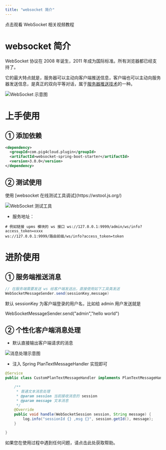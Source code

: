 ```yaml
---
title: "websocket 简介"
---
```


<Card title="视频教程" icon="video" href="https://player.bilibili.com/player.html?bvid=BV12t411B7e9&p=36&page=36&autoplay=0">
  点击观看 WebSocket 相关视频教程
</Card>

# websocket 简介

WebSocket 协议在 2008 年诞生，2011 年成为国际标准。所有浏览器都已经支持了。

它的最大特点就是，服务器可以主动向客户端推送信息，客户端也可以主动向服务器发送信息，是真正的双向平等对话，属于[服务器推送技术](https://en.wikipedia.org/wiki/Push_technology)的一种。

![WebSocket 示意图](https://cdn.nlark.com/yuque/0/2022/png/283679/1668404250586-a165fd51-9378-4d71-bfab-a5b9d038bd30.png)

# 上手使用

## ① 添加依赖

```xml
<dependency>
  <groupId>com.pig4cloud.plugin</groupId>
  <artifactId>websocket-spring-boot-starter</artifactId>
  <version>3.0.0</version>
</dependency>
```

## ② 测试使用

<Warning>
使用 [websocket 在线测试工具调试](https://wstool.js.org/)
</Warning>

![WebSocket 测试工具](https://cdn.nlark.com/yuque/0/2023/png/283679/1698816912994-3c28de13-39de-404a-b399-be537303484d.png)

+ 服务地址： 

```shell
# 例如链接 upms 模块的 ws 接口 ws://127.0.0.1:9999/admin/ws/info?access_token=xxxx 
ws://127.0.0.1:9999/路由前缀/ws/info?access_token=token
```

# 进阶使用

## ① 服务端推送消息

```java
// 在服务端需要发送 ws 给客户端发送出，直接使用如下工具类发送
WebSocketMessageSender.send(sessionKey,message)
```

<Warning>
默认 sessionKey 为客户端登录的用户名，比如给 admin 用户发送就是   
  
WebSocketMessageSender.send("admin","hello world")
</Warning>

## ② 个性化客户端消息处理

+ 默认直接输出客户端请求的消息

![消息处理示意图](https://cdn.nlark.com/yuque/0/2022/png/283679/1668405374784-cef210f4-f49e-4f0d-928e-29fa947862e0.png)

+ 注入 Spring PlanTextMessageHandler  实现即可

```java
@Service
public class CustomPlanTextMessageHandler implements PlanTextMessageHandler {

	/**
	 * 普通文本消息处理
	 * @param session 当前接收消息的 session
	 * @param message 文本消息
	 */
	@Override
	public void handle(WebSocketSession session, String message) {
		log.info("sessionId {} ,msg {}", session.getId(), message);
	}

}
```

<Card title="获取帮助" icon="help" href="/support">
  如果您在使用过程中遇到任何问题，请点击此处获取帮助。
</Card>

